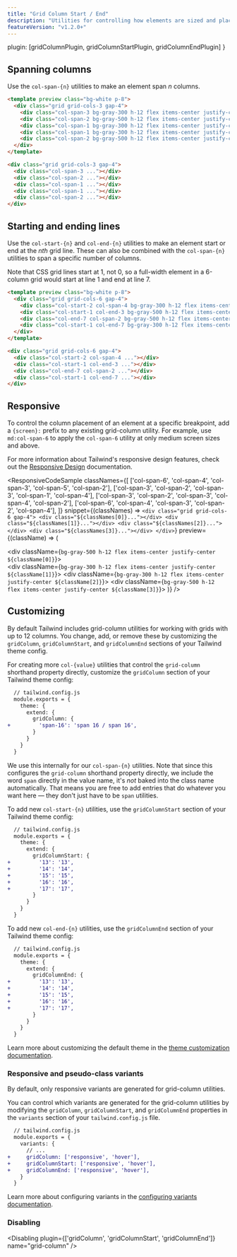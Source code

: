 ```yaml
---
title: "Grid Column Start / End"
description: "Utilities for controlling how elements are sized and placed across grid columns."
featureVersion: "v1.2.0+"
---
```



  plugin: [gridColumnPlugin, gridColumnStartPlugin, gridColumnEndPlugin]
}

## Spanning columns

Use the `col-span-{n}` utilities to make an element span _n_ columns.

```html
<template preview class="bg-white p-8">
  <div class="grid grid-cols-3 gap-4">
    <div class="col-span-3 bg-gray-300 h-12 flex items-center justify-center"></div>
    <div class="col-span-2 bg-gray-500 h-12 flex items-center justify-center"></div>
    <div class="col-span-1 bg-gray-300 h-12 flex items-center justify-center"></div>
    <div class="col-span-1 bg-gray-300 h-12 flex items-center justify-center"></div>
    <div class="col-span-2 bg-gray-500 h-12 flex items-center justify-center"></div>
  </div>
</template>

<div class="grid grid-cols-3 gap-4">
  <div class="col-span-3 ..."></div>
  <div class="col-span-2 ..."></div>
  <div class="col-span-1 ..."></div>
  <div class="col-span-1 ..."></div>
  <div class="col-span-2 ..."></div>
</div>
```

## Starting and ending lines

Use the `col-start-{n}` and `col-end-{n}` utilities to make an element start or end at the _nth_ grid line. These can also be combined with the `col-span-{n}` utilities to span a specific number of columns.

Note that CSS grid lines start at 1, not 0, so a full-width element in a 6-column grid would start at line 1 and end at line 7.

```html
<template preview class="bg-white p-8">
  <div class="grid grid-cols-6 gap-4">
    <div class="col-start-2 col-span-4 bg-gray-300 h-12 flex items-center justify-center"></div>
    <div class="col-start-1 col-end-3 bg-gray-500 h-12 flex items-center justify-center"></div>
    <div class="col-end-7 col-span-2 bg-gray-500 h-12 flex items-center justify-center"></div>
    <div class="col-start-1 col-end-7 bg-gray-300 h-12 flex items-center justify-center"></div>
  </div>
</template>

<div class="grid grid-cols-6 gap-4">
  <div class="col-start-2 col-span-4 ..."></div>
  <div class="col-start-1 col-end-3 ..."></div>
  <div class="col-end-7 col-span-2 ..."></div>
  <div class="col-start-1 col-end-7 ..."></div>
</div>
```

## Responsive

To control the column placement of an element at a specific breakpoint, add a `{screen}:` prefix to any existing grid-column utility. For example, use `md:col-span-6` to apply the `col-span-6` utility at only medium screen sizes and above.

For more information about Tailwind's responsive design features, check out the [Responsive Design](/docs/responsive-design) documentation.

<ResponsiveCodeSample
  classNames={[
    ['col-span-6', 'col-span-4', 'col-span-3', 'col-span-5', 'col-span-2'],
    ['col-span-3', 'col-span-2', 'col-span-3', 'col-span-1', 'col-span-4'],
    ['col-span-3', 'col-span-2', 'col-span-3', 'col-span-4', 'col-span-2'],
    ['col-span-6', 'col-span-4', 'col-span-3', 'col-span-2', 'col-span-4'],
  ]}
  snippet={(classNames) => `
    <div class="grid grid-cols-6 gap-4">
      <div class="${classNames[0]}..."></div>
      <div class="${classNames[1]}..."></div>
      <div class="${classNames[2]}..."></div>
      <div class="${classNames[3]}..."></div>
    </div>
  `}
  preview={(className) => (
    <div className="grid grid-cols-6 gap-4">
      <div className={`bg-gray-500 h-12 flex items-center justify-center ${className[0]}`}></div>
      <div className={`bg-gray-300 h-12 flex items-center justify-center ${className[1]}`}></div>
      <div className={`bg-gray-300 h-12 flex items-center justify-center ${className[2]}`}></div>
      <div className={`bg-gray-500 h-12 flex items-center justify-center ${className[3]}`}></div>
    </div>
  )}
/>

## Customizing

By default Tailwind includes grid-column utilities for working with grids with up to 12 columns. You change, add, or remove these by customizing the `gridColumn`, `gridColumnStart`, and `gridColumnEnd` sections of your Tailwind theme config.

For creating more `col-{value}` utilities that control the `grid-column` shorthand property directly, customize the `gridColumn` section of your Tailwind theme config:

```diff
  // tailwind.config.js
  module.exports = {
    theme: {
      extend: {
        gridColumn: {
+         'span-16': 'span 16 / span 16',
        }
      }
    }
  }
```

We use this internally for our `col-span-{n}` utilities. Note that since this configures the `grid-column` shorthand property directly, we include the word `span` directly in the value name, it's _not_ baked into the class name automatically. That means you are free to add entries that do whatever you want here — they don't just have to be `span` utilities.

To add new `col-start-{n}` utilities, use the `gridColumnStart` section of your Tailwind theme config:

```diff
  // tailwind.config.js
  module.exports = {
    theme: {
      extend: {
        gridColumnStart: {
+         '13': '13',
+         '14': '14',
+         '15': '15',
+         '16': '16',
+         '17': '17',
        }
      }
    }
  }
```

To add new `col-end-{n}` utilities, use the `gridColumnEnd` section of your Tailwind theme config:

```diff
  // tailwind.config.js
  module.exports = {
    theme: {
      extend: {
        gridColumnEnd: {
+         '13': '13',
+         '14': '14',
+         '15': '15',
+         '16': '16',
+         '17': '17',
        }
      }
    }
  }
```

Learn more about customizing the default theme in the [theme customization documentation](/docs/theme#customizing-the-default-theme).

### Responsive and pseudo-class variants

By default, only responsive variants are generated for grid-column utilities.

You can control which variants are generated for the grid-column utilities by modifying the `gridColumn`, `gridColumnStart`, and `gridColumnEnd` properties in the `variants` section of your `tailwind.config.js` file.

```diff
  // tailwind.config.js
  module.exports = {
    variants: {
      // ...
+     gridColumn: ['responsive', 'hover'],
+     gridColumnStart: ['responsive', 'hover'],
+     gridColumnEnd: ['responsive', 'hover'],
    }
  }
```

Learn more about configuring variants in the [configuring variants documentation](/docs/configuring-variants/).

### Disabling

<Disabling plugin={['gridColumn', 'gridColumnStart', 'gridColumnEnd']} name="grid-column" />
